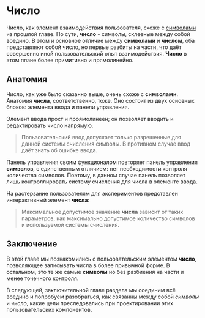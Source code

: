 

# Число

Число, как элемент взаимодействия пользователя, схоже с [символами](/tutorial/ru/sandbox/symbols) из прошлой главе. По сути, __число__ - символы, склееные между собой воедино. В этом и основное отличие между __символами__ и __числом__, оба представляют собой число, но первые разбиты на части, что даёт совершенно иной пользовательский опыт взаимодействия. __Число__ в этом плане более примитивно и прямолинейно.

## Анатомия

Число, как уже было сказанно выше, очень схоже с __символами__. Анатомия __числа__, соответственно, тоже. Оно состоит из двух основных блоков: элемента ввода и панели управления. 

Элемент ввода прост и проямолинеен; он позволяет вводить и редактировать число напрямую.

> Пользовательский ввод допускает только разрешенные для данной системы счисления символы. В противном случае ввод даёт знать об ошибке ввода.

Панель управления своим функционалом повторяет панель управления __символов__, с единственным отличием: нет необходимости контроля количества символов. Поэтому, в данном случае панель позволяет лишь контроллировать систему счисления для числа в элементе ввода.

На растерзание пользователям для экспериментов представлен интерактивный элемент __числа__:

<div style={{ padding: "2em 0" }}>
  <Number locale={locale} />
</div>

> Максимальное допустимое значение __числа__ зависит от таких параметров, как максимально допустимое количество символов и используемой системы счисления.

## Заключение

В этой главе мы познакомились с пользовательским элементом __число__, позволяющее записывать числа в более привычной форме. В остальном, это те же самые __символы__ но без разбиения на части и менее точечного контроля.

В следующей, заключительной главе раздела мы соединим всё воедино и попробуем разобраться, как связанны между собой _символы_ и _число_, какие цели преследовались при проектировании этих пользовательских компонентов.

<div style={{ padding: "1em 0", placeSelf: "center" }}>
  <ButtonLink
    title="Соединяя всё вместе"
    href="/tutorial/[...route]"
    as="/tutorial/ru/sandbox/whole-picture"
  />
</div>
